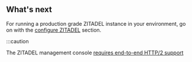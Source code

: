 
## What's next

For running a production grade ZITADEL instance in your environment, go on with the [configure ZITADEL](/docs/guides/manage/self-hosted/configure) section.

:::caution

<!-- TODO: Better mark the link in the UI -->
The ZITADEL management console [requires end-to-end HTTP/2 support](/docs/guides/manage/self-hosted/http2)
